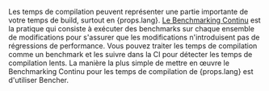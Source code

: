 Les temps de compilation peuvent représenter une partie importante de votre temps de build, surtout en {props.lang}.
[Le Benchmarking Continu][continuous benchmarking] est la pratique qui consiste à exécuter des benchmarks sur chaque ensemble de modifications pour s'assurer que les modifications n'introduisent pas de régressions de performance.
Vous pouvez traiter les temps de compilation comme un benchmark et les suivre dans la CI pour détecter les temps de compilation lents.
La manière la plus simple de mettre en œuvre le Benchmarking Continu pour les temps de compilation de {props.lang} est d'utiliser Bencher.

[continuous benchmarking]: /fr/docs/explanation/continuous-benchmarking/